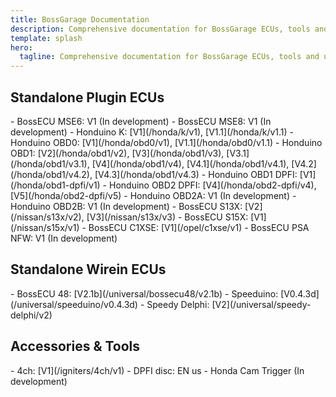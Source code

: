```yaml
---
title: BossGarage Documentation
description: Comprehensive documentation for BossGarage ECUs, tools and utilities
template: splash
hero:
  tagline: Comprehensive documentation for BossGarage ECUs, tools and utilities
---
```




## Standalone Plugin ECUs

<CardGrid>
	<Card title="Bosch">
		- BossECU MSE6: V1 (In development)
		- BossECU MSE8: V1 (In development)
	</Card>
	<Card title="Honda">
		- Honduino K: [V1](/honda/k/v1), [V1.1](/honda/k/v1.1)
		- Honduino OBD0: [V1](/honda/obd0/v1), [V1.1](/honda/obd0/v1.1)
		- Honduino OBD1: [V2](/honda/obd1/v2), [V3](/honda/obd1/v3), [V3.1](/honda/obd1/v3.1), [V4](/honda/obd1/v4), [V4.1](/honda/obd1/v4.1), [V4.2](/honda/obd1/v4.2), [V4.3](/honda/obd1/v4.3)
		- Honduino OBD1 DPFI: [V1](/honda/obd1-dpfi/v1)
		- Honduino OBD2 DPFI: [V4](/honda/obd2-dpfi/v4), [V5](/honda/obd2-dpfi/v5)
		- Honduino OBD2A: V1 (In development)
		- Honduino OBD2B: V1 (In development)
	</Card>
	<Card title="Nissan">
		- BossECU S13X: [V2](/nissan/s13x/v2), [V3](/nissan/s13x/v3)
		- BossECU S15X: [V1](/nissan/s15x/v1)
	</Card>
	<Card title="Opel">
		- BossECU C1XSE: [V1](/opel/c1xse/v1)
	</Card>
	<Card title="PSA">
		- BossECU PSA NFW: V1 (In development)
	</Card>
</CardGrid>

## Standalone Wirein ECUs

<CardGrid>
	<Card title="Universal ECUs">
		- BossECU 48: [V2.1b](/universal/bossecu48/v2.1b)
		- Speeduino: [V0.4.3d](/universal/speeduino/v0.4.3d)
		- Speedy Delphi: [V2](/universal/speedy-delphi/v2)
	</Card>
</CardGrid>

## Accessories & Tools

<CardGrid>
	<Card title="Igniters">
		- 4ch: [V1](/igniters/4ch/v1)
	</Card>
	<Card title="Triggers">
		- DPFI disc: EN us
		- Honda Cam Trigger (In development)
	</Card>
</CardGrid>
